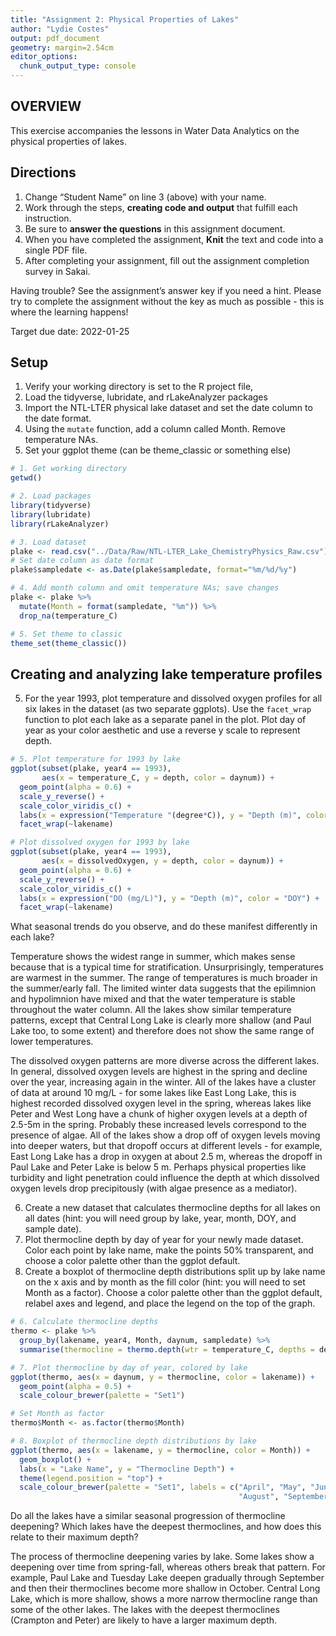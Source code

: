 ```yaml
---
title: "Assignment 2: Physical Properties of Lakes"
author: "Lydie Costes"
output: pdf_document
geometry: margin=2.54cm
editor_options: 
  chunk_output_type: console
---
```


## OVERVIEW

This exercise accompanies the lessons in Water Data Analytics on the physical properties of lakes. 

## Directions
1. Change "Student Name" on line 3 (above) with your name.
2. Work through the steps, **creating code and output** that fulfill each instruction.
3. Be sure to **answer the questions** in this assignment document.
4. When you have completed the assignment, **Knit** the text and code into a single PDF file.
5. After completing your assignment, fill out the assignment completion survey in Sakai. 

Having trouble? See the assignment's answer key if you need a hint. Please try to complete the assignment without the key as much as possible - this is where the learning happens!

Target due date: 2022-01-25

## Setup

1. Verify your working directory is set to the R project file, 
2. Load the tidyverse, lubridate, and rLakeAnalyzer packages
3. Import the NTL-LTER physical lake dataset and set the date column to the date format. 
4. Using the `mutate` function, add a column called Month. Remove temperature NAs.
5. Set your ggplot theme (can be theme_classic or something else)

```r
# 1. Get working directory
getwd()

# 2. Load packages
library(tidyverse)
library(lubridate)
library(rLakeAnalyzer)

# 3. Load dataset
plake <- read.csv("../Data/Raw/NTL-LTER_Lake_ChemistryPhysics_Raw.csv")
# Set date column as date format
plake$sampledate <- as.Date(plake$sampledate, format="%m/%d/%y")

# 4. Add month column and omit temperature NAs; save changes
plake <- plake %>%
  mutate(Month = format(sampledate, "%m")) %>%
  drop_na(temperature_C)

# 5. Set theme to classic
theme_set(theme_classic())
```

## Creating and analyzing lake temperature profiles

5. For the year 1993, plot temperature and dissolved oxygen profiles for all six lakes in the dataset (as two separate ggplots). Use the `facet_wrap` function to plot each lake as a separate panel in the plot. Plot day of year as your color aesthetic and use a reverse y scale to represent depth. 


```r
# 5. Plot temperature for 1993 by lake
ggplot(subset(plake, year4 == 1993), 
       aes(x = temperature_C, y = depth, color = daynum)) +
  geom_point(alpha = 0.6) +
  scale_y_reverse() +
  scale_color_viridis_c() +
  labs(x = expression("Temperature "(degree*C)), y = "Depth (m)", color = "DOY") +
  facet_wrap(~lakename)

# Plot dissolved oxygen for 1993 by lake
ggplot(subset(plake, year4 == 1993), 
       aes(x = dissolvedOxygen, y = depth, color = daynum)) +
  geom_point(alpha = 0.6) +
  scale_y_reverse() +
  scale_color_viridis_c() +
  labs(x = expression("DO (mg/L)"), y = "Depth (m)", color = "DOY") +
  facet_wrap(~lakename)

```

What seasonal trends do you observe, and do these manifest differently in each lake?

Temperature shows the widest range in summer, which makes sense because that is a typical time for stratification. Unsurprisingly, temperatures are warmest in the summer. The range of temperatures is much broader in the summer/early fall. The limited winter data suggests that the epilimnion and hypolimnion have mixed and that the water temperature is stable throughout the water column. All the lakes show similar temperature patterns, except that Central Long Lake is clearly more shallow (and Paul Lake too, to some extent) and therefore does not show the same range of lower temperatures. 

The dissolved oxygen patterns are more diverse across the different lakes. In general, dissolved oxygen levels are highest in the spring and decline over the year, increasing again in the winter. All of the lakes have a cluster of data at around 10 mg/L - for some lakes like East Long Lake, this is highest recorded dissolved oxygen level in the spring, whereas lakes like Peter and West Long have a chunk of higher oxygen levels at a depth of 2.5-5m in the spring. Probably these increased levels correspond to the presence of algae. All of the lakes show a drop off of oxygen levels moving into deeper waters, but that dropoff occurs at different levels - for example, East Long Lake has a drop in oxygen at about 2.5 m, whereas the dropoff in Paul Lake and Peter Lake is below 5 m. Perhaps physical properties like turbidity and light penetration could influence the depth at which dissolved oxygen levels drop precipitously (with algae presence as a mediator).



6. Create a new dataset that calculates thermocline depths for all lakes on all dates (hint: you will need group by lake, year, month, DOY, and sample date).
7. Plot thermocline depth by day of year for your newly made dataset. Color each point by lake name, make the points 50% transparent, and choose a color palette other than the ggplot default. 
8. Create a boxplot of thermocline depth distributions split up by lake name on the x axis and by month as the fill color (hint: you will need to set Month as a factor). Choose a color palette other than the ggplot default, relabel axes and legend, and place the legend on the top of the graph.


```r
# 6. Calculate thermocline depths
thermo <- plake %>%
  group_by(lakename, year4, Month, daynum, sampledate) %>%
  summarise(thermocline = thermo.depth(wtr = temperature_C, depths = depth, seasonal = FALSE)) 

# 7. Plot thermocline by day of year, colored by lake
ggplot(thermo, aes(x = daynum, y = thermocline, color = lakename)) +
  geom_point(alpha = 0.5) +
  scale_colour_brewer(palette = "Set1") 

# Set Month as factor
thermo$Month <- as.factor(thermo$Month)

# 8. Boxplot of thermocline depth distributions by lake
ggplot(thermo, aes(x = lakename, y = thermocline, color = Month)) +
  geom_boxplot() +
  labs(x = "Lake Name", y = "Thermocline Depth") +
  theme(legend.position = "top") +
  scale_colour_brewer(palette = "Set1", labels = c("April", "May", "June", "July", 
                                                   "August", "September", "October")) 

```

Do all the lakes have a similar seasonal progression of thermocline deepening? Which lakes have the deepest thermoclines, and how does this relate to their maximum depth? 

The process of thermocline deepening varies by lake. Some lakes show a deepening over time from spring-fall, whereas others break that pattern. For example, Paul Lake and Tuesday Lake deepen gradually through September and then their thermoclines become more shallow in October. Central Long Lake, which is more shallow, shows a more narrow thermocline range than some of the other lakes. The lakes with the deepest thermoclines (Crampton and Peter) are likely to have a larger maximum depth. 

